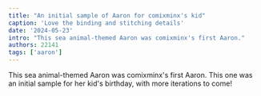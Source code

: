 ```yaml
---
title: "An initial sample of Aaron for comixminx's kid"
caption: 'Love the binding and stitching details'
date: '2024-05-23'
intro: "This sea animal-themed Aaron was comixminx's first Aaron."
authors: 22141
tags: ['aaron']
---
```


<!-- truncate -->

This sea animal-themed Aaron was comixminx's first Aaron. This one was an initial sample for her kid's birthday, with more iterations to come!
